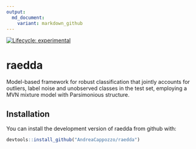 ```yaml
---
output:
  md_document:
    variant: markdown_github
---
```


<!-- badges: start -->
[![Lifecycle: experimental](https://img.shields.io/badge/lifecycle-experimental-orange.svg)](https://www.tidyverse.org/lifecycle/#experimental)
<!-- badges: end -->

# raedda

Model-based framework for robust classification that jointly accounts for outliers, label noise and unobserved classes in the test set, employing a MVN mixture model with Parsimonious structure.

## Installation

You can install the development version of raedda from github with:

``` r
devtools::install_github("AndreaCappozzo/raedda")
```

